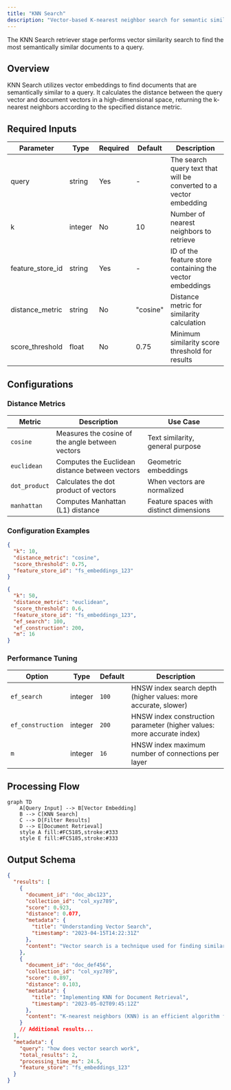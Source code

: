 ```yaml
---
title: "KNN Search"
description: "Vector-based K-nearest neighbor search for semantic similarity"
---
```


<Note>
  The KNN Search retriever stage performs vector similarity search to find the most semantically similar documents to a query.
</Note>

## Overview

KNN Search utilizes vector embeddings to find documents that are semantically similar to a query. It calculates the distance between the query vector and document vectors in a high-dimensional space, returning the k-nearest neighbors according to the specified distance metric.

## Required Inputs

| Parameter | Type | Required | Default | Description |
|-----------|------|----------|---------|-------------|
| query | string | Yes | - | The search query text that will be converted to a vector embedding |
| k | integer | No | 10 | Number of nearest neighbors to retrieve |
| feature_store_id | string | Yes | - | ID of the feature store containing the vector embeddings |
| distance_metric | string | No | "cosine" | Distance metric for similarity calculation |
| score_threshold | float | No | 0.75 | Minimum similarity score threshold for results |

## Configurations

### Distance Metrics

| Metric | Description | Use Case |
|--------|-------------|----------|
| `cosine` | Measures the cosine of the angle between vectors | Text similarity, general purpose |
| `euclidean` | Computes the Euclidean distance between vectors | Geometric embeddings |
| `dot_product` | Calculates the dot product of vectors | When vectors are normalized |
| `manhattan` | Computes Manhattan (L1) distance | Feature spaces with distinct dimensions |

### Configuration Examples

```json Basic KNN Search
{
  "k": 10,
  "distance_metric": "cosine",
  "score_threshold": 0.75,
  "feature_store_id": "fs_embeddings_123"
}
```

```json Advanced Configuration
{
  "k": 50,
  "distance_metric": "euclidean",
  "score_threshold": 0.6,
  "feature_store_id": "fs_embeddings_123",
  "ef_search": 100,
  "ef_construction": 200,
  "m": 16
}
```

### Performance Tuning

| Option | Type | Default | Description |
|--------|------|---------|-------------|
| `ef_search` | integer | `100` | HNSW index search depth (higher values: more accurate, slower) |
| `ef_construction` | integer | `200` | HNSW index construction parameter (higher values: more accurate index) |
| `m` | integer | `16` | HNSW index maximum number of connections per layer |

## Processing Flow

```mermaid
graph TD
    A[Query Input] --> B[Vector Embedding]
    B --> C[KNN Search]
    C --> D[Filter Results]
    D --> E[Document Retrieval]
    style A fill:#FC5185,stroke:#333
    style E fill:#FC5185,stroke:#333
```

## Output Schema

```json
{
  "results": [
    {
      "document_id": "doc_abc123",
      "collection_id": "col_xyz789",
      "score": 0.923,
      "distance": 0.077,
      "metadata": {
        "title": "Understanding Vector Search",
        "timestamp": "2023-04-15T14:22:31Z"
      },
      "content": "Vector search is a technique used for finding similar items..."
    },
    {
      "document_id": "doc_def456",
      "collection_id": "col_xyz789",
      "score": 0.897,
      "distance": 0.103,
      "metadata": {
        "title": "Implementing KNN for Document Retrieval",
        "timestamp": "2023-05-02T09:45:12Z"
      },
      "content": "K-nearest neighbors (KNN) is an efficient algorithm for..."
    }
    // Additional results...
  ],
  "metadata": {
    "query": "how does vector search work",
    "total_results": 2,
    "processing_time_ms": 24.5,
    "feature_store": "fs_embeddings_123"
  }
}
``` 